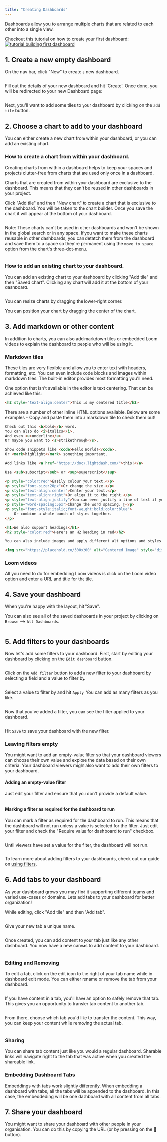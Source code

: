```yaml
---
title: "Creating Dashboards"
---
```


Dashboards allow you to arrange multiple charts that are related to each other into a single view.

Checkout this tutorial on how to create your first dashboard:[![tutorial building first dashboard](/images/get-started/exploring-data/tutorial_building_first_dashboard-96bada76ecb1bc34826efa7527d84417.png)](https://youtu.be/olFcN8Pui08)

## 1. Create a new empty dashboard

On the nav bar, click "New" to create a new dashboard.

<Frame>
  <img src="/images/get-started/exploring-data/dashboard-add-new-navbar-7ac0a095e84aa416b82c9271280578b5.png" alt="" />
</Frame>

Fill out the details of your new dashboard and hit 'Create'. Once done, you will be redirected to your new Dashboard page:

<Frame>
  <img src="/images/get-started/exploring-data/dashboard-add-tile-center-9e65a9a73015b2a9a0d909327b8a8fd4.png" alt="" />
</Frame>

Next, you'll want to add some tiles to your dashboard by clicking on the `add tile` button.

## 2. Choose a chart to add to your dashboard

You can either create a new chart from within your dashboard, or you can add an existing chart.

### How to create a chart from within your dashboard.

Creating charts from within a dashboard helps to keep your spaces and projects clutter-free from charts that are used only once in a dashboard.

Charts that are created from within your dashboard are exclusive to the dashboard. This means that they can't be reused in other dashboards in your project.

Click "Add tile" and then "New chart" to create a chart that is exclusive to the dashboard. You will be taken to the chart builder. Once you save the chart it will appear at the bottom of your dashboard.

<Frame>
  <img src="/images/get-started/exploring-data/create-chart-within-dashboard-2d8fbb24bcaf5ec4be3769f3efa1e996.jpg" alt="" />
</Frame>

Note: These charts can't be used in other dashboards and won't be shown in the global search or in any space. If you want to make these charts reusable in other dashboards, you can detatch them from the dashboard and save them to a space so they're permanent using the `move to space` option from the chart's three-dot-menu.

<Frame>
  <img src="/images/get-started/exploring-data/move-chart-to-space-526a4de899827f011b98ea3055efeae5.jpg" alt="" />
</Frame>

### How to add an existing chart to your dashboard.

You can add an existing chart to your dashboard by clicking "Add tile" and then "Saved chart". Clicking any chart will add it at the bottom of your dashboard.

<Frame>
  <img src="/images/get-started/exploring-data/dashboard-add-saved-chart-7846040a1534101d009c1f565873f770.png" alt="" />
</Frame>

You can resize charts by dragging the lower-right corner.

You can position your chart by dragging the center of the chart.

## 3. Add markdown or other content

In addition to charts, you can also add markdown tiles or embedded Loom videos to explain the dashboard to people who will be using it.

### Markdown tiles

These tiles are very flexible and allow you to enter text with headers, formatting, etc. You can even include code blocks and images within markdown tiles. The built-in editor provides most formatting you'll need.

One option that isn't available in the editor is text centering. That can be achieved like this:

```markdown
<h2 style="text-align:center">This is my centered title</h2>
```

<Accordion title="Other HTML markdown tile options">
  
There are a number of other inline HTML options available. Below are some examples - Copy and paste them into a markdown tile to check them out!

```markdown
Check out this <b>bold</b> word.
You can also do <i>italics</i>.
And even <u>underline</u>.
Or maybe you want to <s>strikethrough</s>. 

Show code snippets like <code>Hello World!</code>. 
Or <mark>highlight</mark> something important. 

Add links like <a href="https://docs.lightdash.com/">this!</a> 

Use <sub>subscript</sub> or <sup>superscript</sup> 

<p style="color:red">Easily colour your text.</p>
<p style="font-size:20px">Or change the size.</p>
<p style="text-align:center">Center your text.</p>
<p style="text-align:right">Or align it to the right.</p>
<p style="text-align:justify">You can even justify a line of text if you are trying to communicate a point that is particularly long, perhaps something like this example sentence?</p>
<p style="word-spacing:5px">Change the word spacing. 👏</p>
<p style="font-style:italic;font-weight:bold;color:blue">
    Or combine a whole bunch of styles together.
</p>

<h1>We also support headings</h1>
<h2 style="color:red">Here's an H2 heading in red</h2>

You can also include images and apply different alt options and styles. Here's one I centered earlier:

<img src="https://placehold.co/300x200" alt="Centered Image" style="display:block;margin:0 auto" />
```

</Accordion>

### Loom videos

All you need to do for embedding Loom videos is click on the Loom video option and enter a URL and title for the tile.

## 4. Save your dashboard

When you're happy with the layout, hit "Save".

You can also see all of the saved dashboards in your project by clicking on `Browse` --> `All Dashboards`.

<Frame>
  <img src="/images/get-started/exploring-data/all-dashboards-7f91c3190d3f1341185da6be19e53740.jpg" alt="" />
</Frame>

## 5. Add filters to your dashboards

Now let's add some filters to your dashboard. First, start by editing your dashboard by clicking on the `Edit dashboard` button.

<Frame>
  <img src="/images/get-started/exploring-data/dashboard-click-edit-button-f3a760accf81131d4ad0a82aac61d3e3.png" alt="" />
</Frame>

Click on the `Add filter` button to add a new filter to your dashboard by selecting a field and a value to filter by.

<Frame>
  <img src="/images/get-started/exploring-data/dashboard-add-new-filter-c9cea416d3d904ae2b920a2d35124f3d.png" alt="" />
</Frame>

Select a value to filter by and hit `Apply`. You can add as many filters as you like.

<Frame>
  <img src="/images/get-started/exploring-data/dashboard-add-new-filter-and-select-value-39074c9eb5e02a6ce879858d14d45c3c.png" alt="" />
</Frame>

Now that you've added a filter, you can see the filter applied to your dashboard.

<Frame>
  <img src="/images/get-started/exploring-data/dashboard-new-filter-applied-0fe0a86f0e67452ff6ad5fa4800fe99c.png" alt="" />
</Frame>

Hit `Save` to save your dashboard with the new filter.


### Leaving filters empty

You might want to add an empty-value filter so that your dashboard viewers can choose their own value and explore the data based on their own criteria. Your dashboard viewers might also want to add their own filters to your dashboard.


#### Adding an empty-value filter

Just edit your filter and ensure that you don't provide a default value.

<Frame>
  <img src="/images/get-started/exploring-data/disabled-filters-6bdc9f6be83608f202cb95ccb84e2a76.png" alt="" />
</Frame>


#### Marking a filter as required for the dashboard to run

You can mark a filter as required for the dashboard to run. This means that the dashboard will not run unless a value is selected for the filter. Just edit your filter and check the "Require value for dashboard to run" checkbox.

<Frame>
  <img src="/images/get-started/exploring-data/required-filters-f97fbc3c1bed6b308275c1e97144f3d1.png" alt="" />
</Frame>

Until viewers have set a value for the filter, the dashboard will not run.

<Frame>
  <img src="/images/get-started/exploring-data/locked-dashboard-baecf7fd0009441b2f70ede0d3fce46b.png" alt="" />
</Frame>

To learn more about adding filters to your dashboards, check out our guide on [using filters](/guides/limiting-data-using-filters).


## 6. Add tabs to your dashboard

As your dashboard grows you may find it supporting different teams and varied use-cases or domains. Lets add tabs to your dashboard for better organization!

While editing, click "Add tile" and then "Add tab".

<Frame>
  <img src="/images/get-started/exploring-data/tabs-new.png" alt="" />
</Frame>

Give your new tab a unique name.

<Frame>
  <img src="/images/get-started/exploring-data/tabs-name.png" alt="" />
</Frame>

Once created, you can add content to your tab just like any other dashboard. You now have a new canvas to add content to your dashboard.

<Frame>
  <img src="/images/get-started/exploring-data/added-name.png" alt="" />
</Frame>


### Editing and Removing

To edit a tab, click on the edit icon to the right of your tab name while in dashboard edit mode. You can either rename or remove the tab from your dashboard.

<Frame>
  <img src="/images/get-started/exploring-data/tabs-edit.png" alt="" />
</Frame>

If you have content in a tab, you'll have an option to safely remove that tab. This gives you an opportunity to transfer tab content to another tab.

<Frame>
  <img src="/images/get-started/exploring-data/tabs-remove.png" alt="" />
</Frame>

From there, choose which tab you'd like to transfer the content. This way, you can keep your content while removing the actual tab.

<Frame>
  <img src="/images/get-started/exploring-data/tabs-transfer-content.png" alt="" />
</Frame>


### Sharing

You can share tab content just like you would a regular dashboard. Sharable links will navigate right to the tab that was active when you created the shareable link.


### Embedding Dashboard Tabs 

Embeddings with tabs work slightly differently. When embedding a dashboard with tabs, all the tabs will be appended to the dashboard. In this case, the embeddeding will be one dashboard with all content from all tabs.


## 7. Share your dashboard

You might want to share your dashboard with other people in your organisation. You can do this by copying the URL (or by pressing on the 🔗 button).